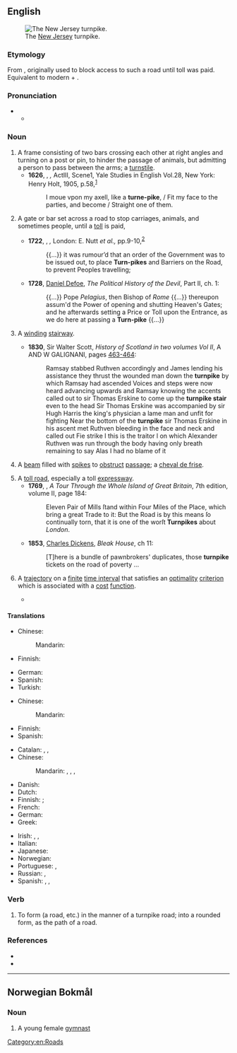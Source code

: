 ==English==
[[File:NewJerseyTurnpikeAerial.JPG|thumb|right|The [[New Jersey]] turnpike.]]

===Etymology===
From {{inh|en|enm|turnpyke||spiked barrier across a road}}, originally used to block access to such a road until toll was paid. Equivalent to modern {{m|en|turn}} + {{m|en|pike|t=shaft}}.

===Pronunciation===
* {{IPA|en|/ˈtɜː(ɹ)npaɪk/}}
** {{audio|en|LL-Q1860 (eng)-Vealhurl-turnpike.wav|Audio (UK)}}

===Noun===
{{en-noun}}

# A frame consisting of two bars crossing each other at right angles and turning on a post or pin, to hinder the passage of animals, but admitting a person to pass between the arms; a [[turnstile]].
#* '''1626''', {{w|Ben Jonson}}, ''{{w|The Staple of News}},'' Act{{nbsp}}III, Scene{{nbsp}}1, Yale Studies in English Vol.{{nbsp}}28, New York: Henry Holt, 1905, p.{{nbsp}}58,<sup>[https://archive.org/details/in.ernet.dli.2015.500387/page/n121]</sup>
#*: I moue vpon my axell, like a '''turne-pike''', / Fit my face to the parties, and become / Straight one of them.
# A gate or bar set across a road to stop carriages, animals, and sometimes people, until a [[toll]] is paid,
#: {{syn|en|tollgate}}
#* '''1722''', {{w|Daniel Defoe}}, ''{{w|A Journal of the Plague Year}},'' London: E. Nutt ''et al.,'' pp.{{nbsp}}9-10,<sup>[https://archive.org/details/b30518362/page/9/mode/1up]</sup>
#*: {{...}} it was rumour’d that an order of the Government was to be issued out, to place '''Turn-pikes''' and Barriers on the Road, to prevent Peoples travelling;
#* '''1728''', [[w:Daniel Defoe|Daniel Defoe]], ''The Political History of the Devil'', Part II, ch. 1:
#*: {{...}} Pope ''Pelagius'', then Bishop of ''Rome'' {{...}} thereupon assum'd the Power of opening and shutting Heaven's Gates; and he afterwards setting a Price or Toll upon the Entrance, as we do here at passing a '''Turn-pike''' {{...}}
# {{lb|en|Scotland}} A [[winding]] [[stairway]].
#* '''1830''', Sir Walter Scott, ''History of Scotland in two volumes Vol II'', A AND W GALIGNANI, pages [https://books.google.com/books?id=fGgKIe2qHOUC&lpg=PA463&dq=turnpike%20sir%20walter%20scott&pg=PA463#v=onepage&q=turnpike%20sir%20walter%20scott&f=false 463-464]:
#*: Ramsay stabbed Ruthven accordingly and James lending his assistance they thrust the wounded man down the '''turnpike''' by which Ramsay had ascended Voices and steps were now heard advancing upwards and Ramsay knowing the accents called out to sir Thomas Erskine to come up the '''turnpike stair''' even to the head Sir Thomas Erskine was accompanied by sir Hugh Harris the king's physician a lame man and unfit for fighting Near the bottom of the '''turnpike''' sir Thomas Erskine in his ascent met Ruthven bleeding in the face and neck and called out Fie strike I this is the traitor l on which Alexander Ruthven was run through the body having only breath remaining to say Alas I had no blame of it
# {{lb|en|military}} A [[beam]] filled with [[spike]]s to [[obstruct]] [[passage]]; a [[cheval de frise]].
# A [[toll road]], especially a toll [[expressway]].
#* '''1769''', {{w|Daniel Defoe}}, ''A Tour Through the Whole Island of Great Britain'', 7th edition, volume II, page 184:
#*: Eleven Pair of Mills ſtand within Four Miles of the Place, which bring a great Trade to it: But the Road is by this means ſo continually torn, that it is one of the worſt '''Turnpikes''' about ''London''.
#* '''1853''', [[w:Charles Dickens|Charles Dickens]], ''Bleak House'', ch 11:
#*: [T]here is a bundle of pawnbrokers' duplicates, those '''turnpike''' tickets on the road of poverty ...
# {{lb|en|mathematical economics}} A [[trajectory]] on a [[finite]] [[time interval]] that satisfies an [[optimality]] [[criterion]] which is associated with a [[cost]] [[function]].
#* {{quote-book|en|year=2006|title=Turnpike Properties in the Calculus of Variations and Optimal Control |author=Alexander J. Zaslavski  |page= |ISBN=0387281541 |passage=In the monograph we discuss a number of results concerning '''turnpike''' properties in the calculus of variations and optimal control which were obtained by the author in the last ten years. }}

====Translations====
{{trans-top|frame consisting of two bars crossing each other at right angles}}
* Chinese:
*: Mandarin: {{t-needed|cmn}}
* Finnish: {{t|fi|pyöröportti}}
{{trans-mid}}
* German: {{t|de|Drehschranke|f}}
* Spanish: {{t-needed|es}}
* Turkish: {{t+|tr|turnike}}
{{trans-bottom}}

{{trans-see|gate or bar set across a road to stop traffic|tollgate}}

{{trans-top|winding stairway}}
* Chinese:
*: Mandarin: {{t-needed|cmn}}
{{trans-mid}}
* Finnish: {{t|fi|kierreportaat|p}}
* Spanish: {{t-needed|es}}
{{trans-bottom}}

{{trans-see|military: beam with spikes|cheval de frise}}

{{trans-top|toll road}}
* Catalan: {{t|ca|autovia de peatge|f}}, {{t|ca|autopista de peatge|f}}, {{t|ca|carretera de peatge|f}}
* Chinese:
*: Mandarin: {{t|cmn|[[收費]][[道路]]|sc=Hani}}, {{t|cmn|[[收费]][[道路]]|tr=shōufèi dàolù|sc=Hani}}, {{t|cmn|[[收費]][[公路]]|sc=Hani}}, {{t|cmn|[[收费]][[公路]]|tr=shōufèi gōnglù|sc=Hani}}
* Danish: {{t|da|betalingsvej|c}}
* Dutch: {{t+|nl|tolweg|m}}
* Finnish: {{t|fi|[[maksullinen]] [[tie]]}} {{qualifier|road}}; {{t|fi|maksullinen [[moottoritie]]}} {{qualifier|freeway}}
* French: {{t|fr|route à péage|f}}
* German: {{t+|de|Mautstraße|f}}
* Greek: {{t+|el|διόδια|n-p}}
{{trans-mid}}
* Irish: {{t|ga|bóthar dola|m}}, {{t|ga|bóthar paidhce|m}}, {{t|ga|paidhc|f}}
* Italian: {{t+|it|autostrada|f}}
* Japanese: {{t|ja|有料道路|tr=ゆうりょうどうろ, yūryō dōro|sc=Jpan}}
* Norwegian: {{t|no|bomvei|m}}
* Portuguese: {{t+|pt|rodovia|f}}, {{t|pt|autoestrada portajada|f}}
* Russian: {{t|ru|[[платный|пла́тная]] [[доро́га]]|f}}, {{t|ru|[[платный|пла́тная]] [[автомобильный|автомоби́льная]] [[доро́га]]|f}}
* Spanish: {{t|es|autovía de peaje|f}}, {{t|es|autopista de peaje|f}}, {{t|es|carretera de peaje|f}}
{{trans-bottom}}

===Verb===
{{en-verb}}

# To form (a road, etc.) in the manner of a turnpike road; into a rounded form, as the path of a road.
#: {{rfquotek|en|Knowles}}

===References===
* {{R:OneLook}}
* {{pedia|Turnpike theory}}

[[Category:en:Roads]]

----

==Norwegian Bokmål==

===Noun===
{{nb-noun-c}}

# A young female [[gymnast]]